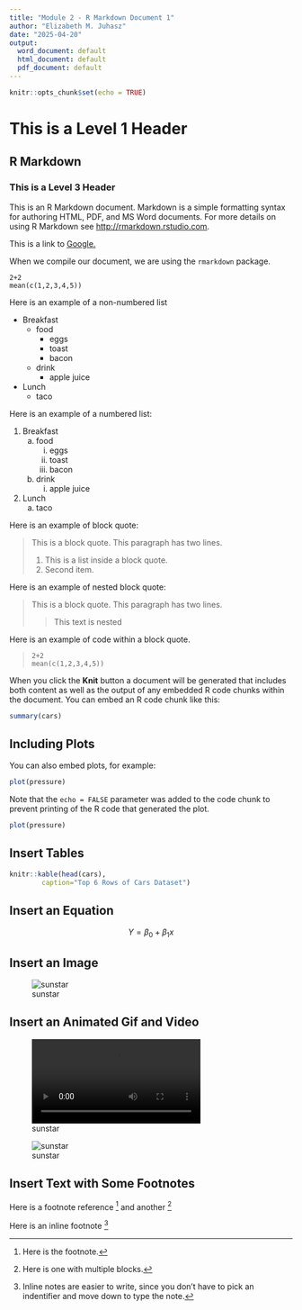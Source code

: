 ```yaml
---
title: "Module 2 - R Markdown Document 1"
author: "Elizabeth M. Juhasz"
date: "2025-04-20"
output:
  word_document: default
  html_document: default
  pdf_document: default
---
```


```r
knitr::opts_chunk$set(echo = TRUE)
```
# This is a Level 1 Header

## R Markdown

### This is a Level 3 Header

This is an R Markdown document. Markdown is a simple formatting syntax for authoring HTML, PDF, and MS Word documents. For more details on using R Markdown see <http://rmarkdown.rstudio.com>.

This is a link to [Google.](http://google.com)

When we compile our document, we are using the `rmarkdown` package. 

```
2+2
mean(c(1,2,3,4,5))
```

Here is an example of a non-numbered list

* Breakfast 
    - food 
        + eggs
        + toast
        + bacon 
    - drink
        + apple juice
* Lunch
    - taco

Here is an example of a numbered list: 

1. Breakfast
    a. food
        i. eggs
        ii. toast
        iii. bacon
    b. drink
        i. apple juice
2. Lunch
    a. taco

Here is an example of block quote: 

> This is a block quote. This
> paragraph has two lines. 
>
> 1. This is a list inside a block quote.
> 2. Second item. 

Here is an example of nested block quote:

> This is a block quote. This 
> paragraph has two lines. 
>
> > This text is nested

Here is an example of code within a block quote. 

>     2+2
>     mean(c(1,2,3,4,5))


When you click the **Knit** button a document will be generated that includes both content as well as the output of any embedded R code chunks within the document. You can embed an R code chunk like this:

```r
summary(cars)
```

## Including Plots

You can also embed plots, for example:

```r
plot(pressure)
```

Note that the `echo = FALSE` parameter was added to the code chunk to prevent printing of the R code that generated the plot.

```r
plot(pressure)
```

## Insert Tables

```r
knitr::kable(head(cars),
        caption="Top 6 Rows of Cars Dataset")
```

## Insert an Equation

$$ Y = \beta_0 + \beta_1x $$

## Insert an Image

![sunstar](sunstar.png)


## Insert an Animated Gif and Video 

![sunstar](sunstar.mp4)

![sunstar](sunstar.gif)


## Insert Text with Some Footnotes

Here is a footnote reference [^1] and another [^longnote]

Here is an inline footnote ^[Inline notes are easier to write, since you don't have to pick an indentifier and move down to type the note.]

[^1]:Here is the footnote. 
[^longnote]: Here is one with multiple blocks. 

